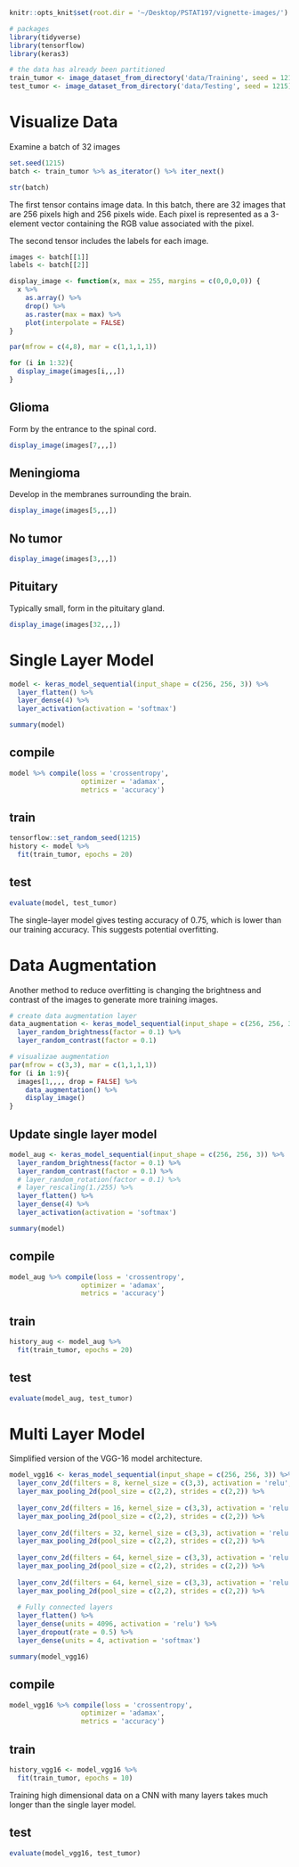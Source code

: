 ```r
knitr::opts_knit$set(root.dir = '~/Desktop/PSTAT197/vignette-images/')
```

```r
# packages
library(tidyverse)
library(tensorflow)
library(keras3)
```

```r
# the data has already been partitioned
train_tumor <- image_dataset_from_directory('data/Training', seed = 1215)
test_tumor <- image_dataset_from_directory('data/Testing', seed = 1215)
```

# Visualize Data
Examine a batch of 32 images
```r
set.seed(1215)
batch <- train_tumor %>% as_iterator() %>% iter_next()

str(batch)
```

The first tensor contains image data. In this batch, there are 32 images that are 256 pixels high and 256 pixels wide. Each pixel is represented as a 3-element vector containing the RGB value associated with the pixel.

The second tensor includes the labels for each image.


```r
images <- batch[[1]]
labels <- batch[[2]]
```

```r
display_image <- function(x, max = 255, margins = c(0,0,0,0)) {
  x %>%
    as.array() %>%
    drop() %>%
    as.raster(max = max) %>%
    plot(interpolate = FALSE)
}
```

```r
par(mfrow = c(4,8), mar = c(1,1,1,1))

for (i in 1:32){
  display_image(images[i,,,])
}
```

## Glioma
Form by the entrance to the spinal cord.
```r
display_image(images[7,,,])
```

## Meningioma
Develop in the membranes surrounding the brain.
```r
display_image(images[5,,,])
```

## No tumor
```r
display_image(images[3,,,])
```

## Pituitary
Typically small, form in the pituitary gland.
```r
display_image(images[32,,,])
```





# Single Layer Model
```r
model <- keras_model_sequential(input_shape = c(256, 256, 3)) %>%
  layer_flatten() %>%
  layer_dense(4) %>%
  layer_activation(activation = 'softmax')

summary(model)
```

## compile
```r
model %>% compile(loss = 'crossentropy',
                  optimizer = 'adamax',
                  metrics = 'accuracy')
```

## train
```r
tensorflow::set_random_seed(1215)
history <- model %>%
  fit(train_tumor, epochs = 20)
```

## test
```r
evaluate(model, test_tumor)
```
The single-layer model gives testing accuracy of 0.75, which is lower than our training accuracy. This suggests potential overfitting.



# Data Augmentation
Another method to reduce overfitting is changing the brightness and contrast of the images to generate more training images.

```r
# create data augmentation layer
data_augmentation <- keras_model_sequential(input_shape = c(256, 256, 3)) %>%
  layer_random_brightness(factor = 0.1) %>%
  layer_random_contrast(factor = 0.1)

# visualizae augmentation
par(mfrow = c(3,3), mar = c(1,1,1,1))
for (i in 1:9){
  images[1,,,, drop = FALSE] %>%
    data_augmentation() %>%
    display_image()
}
```

## Update single layer model 
```r
model_aug <- keras_model_sequential(input_shape = c(256, 256, 3)) %>%
  layer_random_brightness(factor = 0.1) %>%
  layer_random_contrast(factor = 0.1) %>%
  # layer_random_rotation(factor = 0.1) %>%
  # layer_rescaling(1./255) %>%
  layer_flatten() %>%
  layer_dense(4) %>%
  layer_activation(activation = 'softmax')

summary(model)
```

## compile
```r
model_aug %>% compile(loss = 'crossentropy',
                  optimizer = 'adamax',
                  metrics = 'accuracy')
```

## train
```r
history_aug <- model_aug %>%
  fit(train_tumor, epochs = 20)
```

## test
```r
evaluate(model_aug, test_tumor)
```


# Multi Layer Model
Simplified version of the VGG-16 model architecture. 
```r
model_vgg16 <- keras_model_sequential(input_shape = c(256, 256, 3)) %>%
  layer_conv_2d(filters = 8, kernel_size = c(3,3), activation = 'relu', padding = 'same') %>%
  layer_max_pooling_2d(pool_size = c(2,2), strides = c(2,2)) %>%
  
  layer_conv_2d(filters = 16, kernel_size = c(3,3), activation = 'relu', padding = 'same') %>%
  layer_max_pooling_2d(pool_size = c(2,2), strides = c(2,2)) %>%
  
  layer_conv_2d(filters = 32, kernel_size = c(3,3), activation = 'relu', padding = 'same') %>%
  layer_max_pooling_2d(pool_size = c(2,2), strides = c(2,2)) %>%
  
  layer_conv_2d(filters = 64, kernel_size = c(3,3), activation = 'relu', padding = 'same') %>%
  layer_max_pooling_2d(pool_size = c(2,2), strides = c(2,2)) %>%
  
  layer_conv_2d(filters = 64, kernel_size = c(3,3), activation = 'relu', padding = 'same') %>%
  layer_max_pooling_2d(pool_size = c(2,2), strides = c(2,2)) %>%
  
  # Fully connected layers
  layer_flatten() %>%
  layer_dense(units = 4096, activation = 'relu') %>%
  layer_dropout(rate = 0.5) %>%
  layer_dense(units = 4, activation = 'softmax')

summary(model_vgg16)
```

## compile
```r
model_vgg16 %>% compile(loss = 'crossentropy',
                  optimizer = 'adamax',
                  metrics = 'accuracy')
```

## train
```r
history_vgg16 <- model_vgg16 %>%
  fit(train_tumor, epochs = 10)
```

Training high dimensional data on a CNN with many layers takes much longer than the single layer model.

## test
```r
evaluate(model_vgg16, test_tumor)
```





